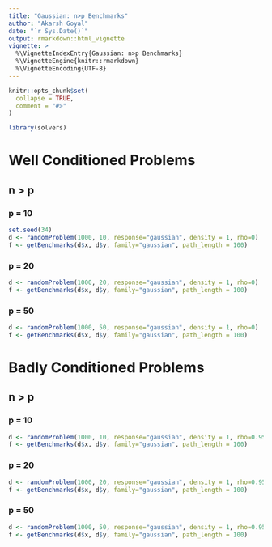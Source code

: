 ```yaml
---
title: "Gaussian: n>p Benchmarks"
author: "Akarsh Goyal"
date: "`r Sys.Date()`"
output: rmarkdown::html_vignette
vignette: >
  %\VignetteIndexEntry{Gaussian: n>p Benchmarks}
  %\VignetteEngine{knitr::rmarkdown}
  %\VignetteEncoding{UTF-8}
---
```


```r
knitr::opts_chunk$set(
  collapse = TRUE,
  comment = "#>"
)
```

```r
library(solvers)
```

# Well Conditioned Problems
## n > p
### p = 10
```r
set.seed(34)
d <- randomProblem(1000, 10, response="gaussian", density = 1, rho=0)
f <- getBenchmarks(d$x, d$y, family="gaussian", path_length = 100)
```

### p = 20
```r
d <- randomProblem(1000, 20, response="gaussian", density = 1, rho=0)
f <- getBenchmarks(d$x, d$y, family="gaussian", path_length = 100)
```

### p = 50
```r
d <- randomProblem(1000, 50, response="gaussian", density = 1, rho=0)
f <- getBenchmarks(d$x, d$y, family="gaussian", path_length = 100)
```

# Badly Conditioned Problems
## n > p
### p = 10
```r
d <- randomProblem(1000, 10, response="gaussian", density = 1, rho=0.95)
f <- getBenchmarks(d$x, d$y, family="gaussian", path_length = 100)
```

### p = 20
```r
d <- randomProblem(1000, 20, response="gaussian", density = 1, rho=0.95)
f <- getBenchmarks(d$x, d$y, family="gaussian", path_length = 100)
```

### p = 50
```r
d <- randomProblem(1000, 50, response="gaussian", density = 1, rho=0.95)
f <- getBenchmarks(d$x, d$y, family="gaussian", path_length = 100)
```
